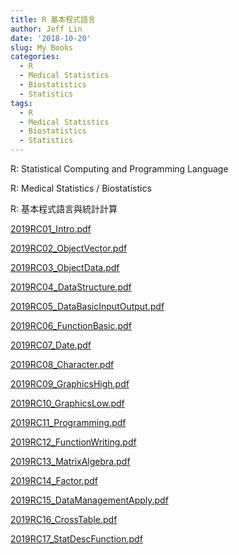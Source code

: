 ```yaml
---
title: R 基本程式語言
author: Jeff Lin
date: '2018-10-20'
slug: My Books
categories:
  - R
  - Medical Statistics
  - Biostatistics
  - Statistics
tags:
  - R
  - Medical Statistics
  - Biostatistics
  - Statistics
---
```


R: Statistical Computing and Programming Language

R: Medical Statistics / Biostatistics

R: 基本程式語言與統計計算

[2019RC01_Intro.pdf](/RBookBasic/2019RC01_Intro.pdf)

[2019RC02_ObjectVector.pdf](/RBookBasic/2019RC02_ObjectVector.pdf)

[2019RC03_ObjectData.pdf](/RBookBasic/2019RC03_ObjectData.pdf)

[2019RC04_DataStructure.pdf](/RBookBasic/2019RC04_DataStructure.pdf)

[2019RC05_DataBasicInputOutput.pdf](/RBookBasic/2019RC05_DataBasicInputOutput.pdf)

[2019RC06_FunctionBasic.pdf](/RBookBasic/2019RC06_FunctionBasic.pdf)

[2019RC07_Date.pdf](/RBookBasic/2019RC07_Date.pdf)

[2019RC08_Character.pdf](/RBookBasic/2019RC08_Character.pdf)

[2019RC09_GraphicsHigh.pdf](/RBookBasic/2019RC09_GraphicsHigh.pdf)

[2019RC10_GraphicsLow.pdf](/RBookBasic/2019RC10_GraphicsLow.pdf)

[2019RC11_Programming.pdf](/RBookBasic/2019RC11_Programming.pdf)

[2019RC12_FunctionWriting.pdf](/RBookBasic/2019RC12_FunctionWriting.pdf)

[2019RC13_MatrixAlgebra.pdf](/RBookBasic/2019RC13_MatrixAlgebra.pdf)

[2019RC14_Factor.pdf](/RBookBasic/2019RC14_Factor.pdf)

[2019RC15_DataManagementApply.pdf](/RBookBasic/2019RC15_DataManagementApply.pdf)

[2019RC16_CrossTable.pdf](/RBookBasic/2019RC16_CrossTable.pdf)

[2019RC17_StatDescFunction.pdf](/RBookBasic/2019RC17_StatDescFunction.pdf)

